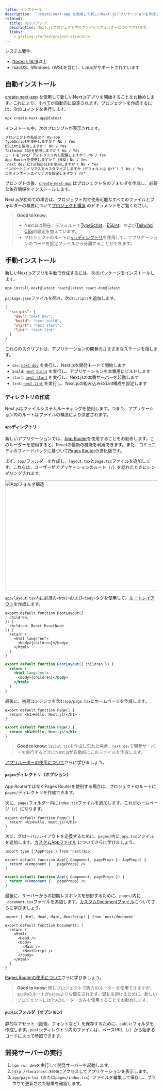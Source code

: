 ```yaml
---
title: インストール
description: '`create-next-app`を使用して新しいNext.jsアプリケーションを作成します。TypeScriptの設定、スタイル、および`next.config.js`ファイルを設定しましょう。'
related:
  title: 次のステップ
  description: Next.jsプロジェクト内のファイルとフォルダーについて学びます。
  links:
    - getting-started/project-structure
---
```


システム要件:

- [Node.js 18.18](https://nodejs.org/)以上
- macOS、Windows（WSLを含む）、Linuxがサポートされています

## 自動インストール

[create-next-app](/docs/app/api-reference/cli/create-next-app) を使用して新しいNext.jsアプリを開始することをお勧めします。これにより、すべてが自動的に設定されます。プロジェクトを作成するには、次のコマンドを実行します。

```bash filename="Terminal"
npx create-next-app@latest
```

インストール中、次のプロンプトが表示されます。

```txt filename="Terminal"
プロジェクトの名前は？ my-app
TypeScriptを使用しますか？ No / Yes
ESLintを使用しますか？ No / Yes
Tailwind CSSを使用しますか？ No / Yes
コードを`src/`ディレクトリ内に配置しますか？ No / Yes
App Routerを使用しますか？（推奨）No / Yes
`next dev`にTurbopackを使用しますか？ No / Yes
インポートエイリアスをカスタマイズしますか（デフォルトは`@/*`）？ No / Yes
どのインポートエイリアスを設定しますか？ @/*
```

プロンプトの後、[`create-next-app`](/docs/app/api-reference/cli/create-next-app) はプロジェクト名のフォルダを作成し、必要な依存関係をインストールします。

Next.jsが初めての場合は、プロジェクト内で使用可能なすべてのファイルとフォルダーの概要について[プロジェクト構造](/docs/getting-started/project-structure) のドキュメントをご覧ください。

> **Good to know**:
>
> - Next.jsは現在、デフォルトで[TypeScript](/docs/app/building-your-application/configuring/typescript)、[ESLint](/docs/app/building-your-application/configuring/eslint)、および[Tailwind CSS](/docs/app/building-your-application/styling/tailwind-css)の設定を備えています。
> - プロジェクトのルートに[`src`ディレクトリ](/docs/app/building-your-application/configuring/src-directory)を使用して、アプリケーションのコードを設定ファイルから分離することができます。

## 手動インストール

新しいNext.jsアプリを手動で作成するには、次のパッケージをインストールします。

```bash filename="Terminal"
npm install next@latest react@latest react-dom@latest
```

`package.json`ファイルを開き、次の`scripts`を追加します。

```json filename="package.json"
{
  "scripts": {
    "dev": "next dev",
    "build": "next build",
    "start": "next start",
    "lint": "next lint"
  }
}
```

これらのスクリプトは、アプリケーションの開発のさまざまなステージを指します。

- `dev`: [`next dev`](/docs/app/api-reference/cli/next#next-dev-options) を実行し、Next.jsを開発モードで開始します
- `build`: [`next build`](/docs/app/api-reference/cli/next#next-build-options) を実行し、アプリケーションを本番用にビルドします
- `start`: [`next start`](/docs/app/api-reference/cli/next#next-start-options) を実行し、Next.jsの本番サーバーを起動します
- `lint`: [`next lint`](/docs/app/api-reference/cli/next#next-lint-options) を実行し、Next.jsの組み込みESLint構成を設定します

### ディレクトリの作成

Next.jsはファイルシステムルーティングを使用します。つまり、アプリケーション内のルートはファイルの構造により決定されます。

#### `app`ディレクトリ

新しいアプリケーションでは、[App Router](/docs/app)を使用することをお勧めします。このルーターを使用すると、Reactの最新の機能を利用できます。また、コミュニティのフィードバックに基づいて[Pages Router](/docs/pages)の進化版です。

まず、`app/`フォルダーを作成し、`layout.tsx`と`page.tsx`ファイルを追加します。これらは、ユーザーがアプリケーションのルート（`/`）を訪れたときにレンダリングされます。

<Image
  alt="Appフォルダ構造"
  srcLight="/docs/light/app-getting-started.png"
  srcDark="/docs/dark/app-getting-started.png"
  width="1600"
  height="363"
/>

`app/layout.tsx`内に必須の`<html>`および`<body>`タグを使用して、[ルートレイアウト](/docs/app/building-your-application/routing/layouts-and-templates#root-layout-required)を作成します。

```tsx filename="app/layout.tsx" switcher
export default function RootLayout({
  children,
}: {
  children: React.ReactNode
}) {
  return (
    <html lang="en">
      <body>{children}</body>
    </html>
  )
}
```

```jsx filename="app/layout.js" switcher
export default function RootLayout({ children }) {
  return (
    <html lang="en">
      <body>{children}</body>
    </html>
  )
}
```

最後に、初期コンテンツを含む`app/page.tsx`にホームページを作成します。

```tsx filename="app/page.tsx" switcher
export default function Page() {
  return <h1>Hello, Next.js!</h1>
}
```

```jsx filename="app/page.js" switcher
export default function Page() {
  return <h1>Hello, Next.js!</h1>
}
```

> **Good to know**: `layout.tsx`を作成し忘れた場合、`next dev`で開発サーバーを実行するときにNext.jsが自動的にこのファイルを作成します。

[アプリルーターの使用について](/docs/app/building-your-application/routing/defining-routes)さらに学びましょう。

#### `pages`ディレクトリ（オプション）

App RouterではなくPages Routerを使用する場合は、プロジェクトのルートに`pages/`ディレクトリを作成できます。

次に、`pages`フォルダー内に`index.tsx`ファイルを追加します。これがホームページ（`/`）になります。

```tsx filename="pages/index.tsx" switcher
export default function Page() {
  return <h1>Hello, Next.js!</h1>
}
```

次に、グローバルレイアウトを定義するために、`pages/`内に`_app.tsx`ファイルを追加します。[カスタムAppファイル](/docs/pages/building-your-application/routing/custom-app) についてさらに学びましょう。

```tsx filename="pages/_app.tsx" switcher
import type { AppProps } from 'next/app'

export default function App({ Component, pageProps }: AppProps) {
  return <Component {...pageProps} />
}
```

```jsx filename="pages/_app.js" switcher
export default function App({ Component, pageProps }) {
  return <Component {...pageProps} />
}
```

最後に、サーバーからの初期レスポンスを制御するために、`pages/`内に`_document.tsx`ファイルを追加します。[カスタムDocumentファイル](/docs/pages/building-your-application/routing/custom-document)についてさらに学びましょう。

```tsx filename="pages/_document.tsx" switcher
import { Html, Head, Main, NextScript } from 'next/document'

export default function Document() {
  return (
    <Html>
      <Head />
      <body>
        <Main />
        <NextScript />
      </body>
    </Html>
  )
}
```

[Pages Routerの使用について](/docs/pages/building-your-application/routing/pages-and-layouts)さらに学びましょう。

> **Good to know**: 同じプロジェクトで両方のルーターを使用できますが、`app`内のルートが`pages`よりも優先されます。混乱を避けるために、新しいプロジェクトには1つのルーターのみを使用することをお勧めします。

#### `public`フォルダ（オプション）

静的なアセット（画像、フォントなど）を保存するために、`public`フォルダを作成します。`public`ディレクトリ内のファイルは、ベースURL（`/`）から始まるコードによって参照できます。

## 開発サーバーの実行

1. `npm run dev`を実行して開発サーバーを起動します。
2. `http://localhost:3000`にアクセスしてアプリケーションを表示します。
3. `app/page.tsx`（または`pages/index.tsx`）ファイルを編集して保存し、ブラウザで更新された結果を確認します。
